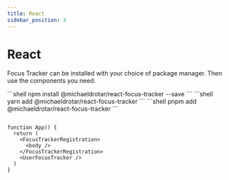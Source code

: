 ```yaml
---
title: React
sidebar_position: 3
---
```



# React

Focus Tracker can be installed with your choice of package manager.
Then use the components you need.

<PackageManagerTabs>
  <PackageManagerTabs.Npm>
    ```shell npm install @michaeldrotar/react-focus-tracker --save ```
  </PackageManagerTabs.Npm>
  <PackageManagerTabs.Yarn>
    ```shell yarn add @michaeldrotar/react-focus-tracker ```
  </PackageManagerTabs.Yarn>
  <PackageManagerTabs.Pnpm>
    ```shell pnpm add @michaeldrotar/react-focus-tracker ```
  </PackageManagerTabs.Pnpm>
</PackageManagerTabs>

```tsx

function App() {
  return (
    <FocusTrackerRegistration>
      <body />
    </FocusTrackerRegistration>
    <UserFocusTracker />
  )
}
```
